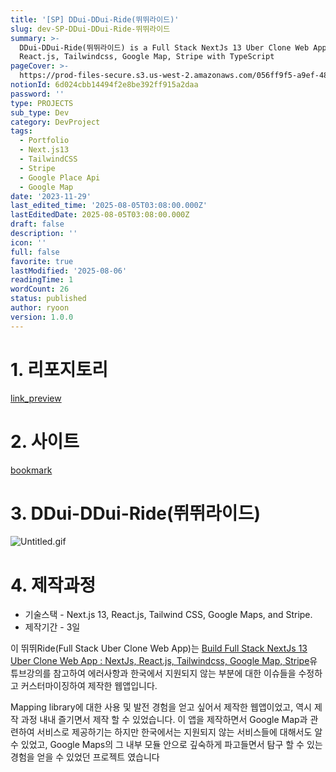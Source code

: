 ```yaml
---
title: '[SP] DDui-DDui-Ride(뛰뛰라이드)'
slug: dev-SP-DDui-DDui-Ride-뛰뛰라이드
summary: >-
  DDui-DDui-Ride(뛰뛰라이드) is a Full Stack NextJs 13 Uber Clone Web App w/ NextJs,
  React.js, Tailwindcss, Google Map, Stripe with TypeScript
pageCover: >-
  https://prod-files-secure.s3.us-west-2.amazonaws.com/056ff9f5-a9ef-486f-8acb-9eef51d06a2d/6831c6ce-9878-410b-a8bd-79d52817ac54/%E1%84%89%E1%85%B3%E1%84%8F%E1%85%B3%E1%84%85%E1%85%B5%E1%86%AB%E1%84%89%E1%85%A3%E1%86%BA_2023-12-04_%E1%84%8B%E1%85%A9%E1%84%92%E1%85%AE_1.15.41.png?X-Amz-Algorithm=AWS4-HMAC-SHA256&X-Amz-Content-Sha256=UNSIGNED-PAYLOAD&X-Amz-Credential=ASIAZI2LB4666DJXNCDL%2F20250806%2Fus-west-2%2Fs3%2Faws4_request&X-Amz-Date=20250806T110203Z&X-Amz-Expires=3600&X-Amz-Security-Token=IQoJb3JpZ2luX2VjEDsaCXVzLXdlc3QtMiJHMEUCIQDnp0M9ZSWb7aLyq2SizShFAY%2BDbwTN44dY1oKO8u6pDgIgauGAlOU5dEbZ0Hy8HCbMI8WBS8TkLA9%2BJFWe2KMOT2gq%2FwMIdBAAGgw2Mzc0MjMxODM4MDUiDLb3Kn5J3VkXSkxOoircA1QbP%2BcbxCI67dWU5FnJdj%2B3sYr57WKcbEOlobF9FC8mtk6a8m4AmIUBjEUb0l57aLmIeMiO1mN%2FeGv3ISuH2Gx97cJ1LNVhZONHsXcJS%2Bk8g56ozVOzSZdZIQ9IXYyTiBCzCKlulXUylzqATnw6thMlv%2B4tqs%2FiRuYodZEWeY1NjhSfxuE%2Bd%2Bftjw2%2FGbGoHSgvcWnSnVC0gCFvJ3B8G0NQIPoX1pq25m%2Fs9wyIDKFDfITDszr3aNvIvQDn5vpD8GQKvb3l2n6j3qVh6RH%2BWepOmyk3u1VzPt279u%2B4jUMF%2Bhw4tO7BG0ScKLAM1ZvQjCovFAqdva94TaSun7rtMwfHNX6iCILxpXjWAaJ3QmttZwVppIlm%2BUiqB%2FQQ4K2aEHXHZQougPYZSywXgi6%2B9GIM0%2FjExGiG26S3o52iDCwZu1p3zzgS7dYSO0Rsjzaz0nv%2FPGw0Y81T0cXsChGZK1W5Pp5Lw88vF%2Fcp%2FS4L6Fq%2BL%2BhKgrRv6p74B61Z6ZTyWs1h7z13Y9QIov57EXTpCghJjPcQMlssoMWksWULX%2FcnwPUK5PqZyjNw92pfITGgT94FCb6TGLI176ND0fMa2vIqRA1L7jrCiZUvF9cuEIGVs3%2F1Z325r0QETOppMP%2FrzMQGOqUBNNv69GCMUJ%2B5gC3sij4%2BRS38GCSQQkeSErTGvfQ%2Fcrkr3YvoPPZcg5LvznKwuAcFU7eS64i6sivtPOK64zm%2FHJ2UFXlIwgP6YmynJBf%2F96pkMvLgdP%2FBuW5wMAMwErOqGrNyj34gBk8stObos1ANgwVkSy2072MEKCF4oa9fH%2FshC7EKkFj7hhp%2FM0Z%2FZGHV%2B%2BXkCyDl5vmVX2j%2FcbDAzcahO%2FUm&X-Amz-Signature=ee7d2e74abacb1350a029b84ccba0393bc8366d88336ac9f61bf0ec3154658a7&X-Amz-SignedHeaders=host&x-amz-checksum-mode=ENABLED&x-id=GetObject
notionId: 6d024cbb14494f2e8be392ff915a2daa
password: ''
type: PROJECTS
sub_type: Dev
category: DevProject
tags:
  - Portfolio
  - Next.js13
  - TailwindCSS
  - Stripe
  - Google Place Api
  - Google Map
date: '2023-11-29'
last_edited_time: '2025-08-05T03:08:00.000Z'
lastEditedDate: 2025-08-05T03:08:00.000Z
draft: false
description: ''
icon: ''
full: false
favorite: true
lastModified: '2025-08-06'
readingTime: 1
wordCount: 26
status: published
author: ryoon
version: 1.0.0
---
```


# 1. 리포지토리


[link_preview](https://github.com/ryoon-with-wisdomtrees/DDui-DDui-Ride)


# 2. 사이트


[bookmark](https://ddui-ddui-ride.vercel.app/)


# 3. DDui-DDui-Ride(뛰뛰라이드)


![Untitled.gif](https://prod-files-secure.s3.us-west-2.amazonaws.com/056ff9f5-a9ef-486f-8acb-9eef51d06a2d/d43dcd16-d203-4ef2-9a02-2b48d729d26e/Untitled.gif?X-Amz-Algorithm=AWS4-HMAC-SHA256&X-Amz-Content-Sha256=UNSIGNED-PAYLOAD&X-Amz-Credential=ASIAZI2LB466YC3RADWM%2F20250806%2Fus-west-2%2Fs3%2Faws4_request&X-Amz-Date=20250806T110349Z&X-Amz-Expires=3600&X-Amz-Security-Token=IQoJb3JpZ2luX2VjEDkaCXVzLXdlc3QtMiJIMEYCIQDgyhuFnUjDZD2OJkDoABRLZcWXI4oc6I3CnCtSKu%2BKpwIhAKjf46C5I8Hkgdfduw%2BJABxsA6ac9qBwsuZDeZ2WSSYZKv8DCHIQABoMNjM3NDIzMTgzODA1Igzg1kGW3MV%2F1PjvPUEq3ANvtk7Ysc5DzcoFRtP2dQn4c7y025v2U0m8JK%2B7%2BObmtkBLniqYp4o3%2FlkLdlKkztkBdmrxaHYqvP6JG9sA15cmTtfecI%2FpGglW8rwOv9AXLmlgAify5sMsAgBNcg0lgVG0JyiREKRLowKVpGkvmbeDditZAHFQEdR6iaYGZEMJ9%2Ben4tMe%2B9gs3RBF%2BPz2z2tKfDWQAJpMlG0hklo1mfKAM8utr8ZkHnvF4dWi7n53ahMPVvSlSsAS3aJs0yVUWn7ROi6o8wr%2BtgG0uiQh3ua98oT1rv90UNafMoBWYgm9vQ92HyUii1mmuh1oZ76wUyvIdMvMCFMjcDLs1cngnaYpGY2iLIMWocbiIULIY9wbgU1EN6wCp073x3ctVwNSKvLBwBhoQM%2FX8wkamaYHGt11xAicH%2Fy8xo25W%2FuDhNfMTG%2F5wAgSoxYIcmrUrT%2BdeXOJXuMhmY8WEuoLQ7VvdBRuq%2F6KmwqaJpciiT3lwfaoy%2Bw7Q6y8T9lGWMwOTCXb6d2CrALBs94IBS9xBUbbINog%2FYkt0XsNhf3NGgclJuJrQLlyKKWVvkUWrlzSI6hH2sKXzU2NF58I3xecL%2BM2CUWKZrD0dc5S0Q7t7MQcBLnB38zL0xjIMzQJCocf3zCSpMzEBjqkAYp%2FGabmfokN173bVDky%2FMkIDgqEVEF7MvZJ1OBlix5co0oP9qKPDr6NGnnoD1Ju4Te9OeJtxAQe4u%2B0eim7H72tNFlWHT18Io4OYpYtTaQxvuoTF5k5mhLBBbofCTDNx5dUTdZicboIPBrM9GxSVUL15ZdK30i9c3iDsvVI35DmuXrOwEl%2FcbToYOWH9o6DVZDn1Ynv%2FDjalPfoyNQWxOmYX1l7&X-Amz-Signature=2a403d3ceca088fc9ab6f44b1f1bca8f3ec1ff17757d000898497de37a983e79&X-Amz-SignedHeaders=host&x-amz-checksum-mode=ENABLED&x-id=GetObject)


# 4. 제작과정

- 기술스택 - Next.js 13, React.js, Tailwind CSS, Google Maps, and Stripe.
- 제작기간 - 3일

이 뛰뛰Ride(Full Stack Uber Clone Web App)는 [Build Full Stack NextJs 13 Uber Clone Web App : NextJs, React.js, Tailwindcss, Google Map, Stripe](https://www.youtube.com/watch?v=pwsjvnADNGk&t=6594s)유튜브강의를 참고하여 에러사항과 한국에서 지원되지 않는 부분에 대한 이슈들을 수정하고 커스터마이징하여 제작한 웹앱입니다.


Mapping library에 대한 사용 및 발전 경험을 얻고 싶어서 제작한 웹앱이었고, 역시 제작 과정 내내 즐기면서 제작 할 수 있었습니다. 이 앱을 제작하면서 Google Map과 관련하여 서비스로 제공하기는 하지만 한국에서는 지원되지 않는 서비스들에 대해서도 알 수 있었고, Google Maps의 그 내부 모듈 안으로 깊숙하게 파고들면서 탐구 할 수 있는 경험을 얻을 수 있었던 프로젝트 였습니다


